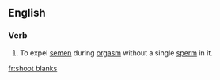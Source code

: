 ==English==

===Verb===
{{en-verb|inf=to [[shoot]] [[blanks]]|shoots blanks|shooting blanks|shot blanks}} 

# {{colloquial}} To expel [[semen]] during [[orgasm]] without a single [[sperm]] in it.

[[fr:shoot blanks]]